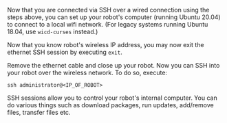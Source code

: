 
Now that you are connected via SSH over a wired connection using the steps above, you can set up your robot's computer
(running Ubuntu 20.04) to connect to a local wifi network. (For legacy systems running Ubuntu 18.04, use
`wicd-curses` instead.)

<ComponentNetplanSetup />

Now that you know robot's wireless IP address, you may now exit the ethernet SSH session by executing
`exit`.

Remove the ethernet cable and close up your robot. Now you can SSH into your robot over the wireless network. To do so,
execute:

`ssh administrator@<IP_OF_ROBOT>`

SSH sessions allow you to control your robot's internal computer. You can do various things such as download packages,
run updates, add/remove files, transfer files etc.
